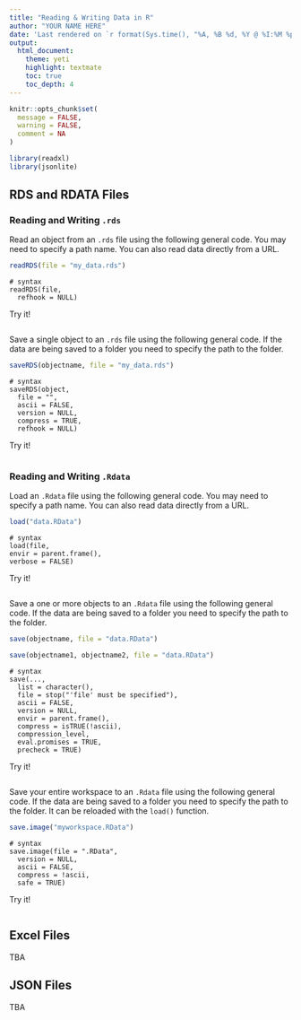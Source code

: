 ```yaml
---
title: "Reading & Writing Data in R"
author: "YOUR NAME HERE"
date: 'Last rendered on `r format(Sys.time(), "%A, %B %d, %Y @ %I:%M %p")`'
output: 
  html_document: 
    theme: yeti
    highlight: textmate
    toc: true
    toc_depth: 4
---
```


```r
knitr::opts_chunk$set(
  message = FALSE,
  warning = FALSE,
  comment = NA
)
```

```r
library(readxl)
library(jsonlite)
```

## RDS and RDATA Files

### Reading and Writing `.rds`

Read an object from an `.rds` file using the following general code. You may need to specify a path name. You can also read data directly from a URL.

```r
readRDS(file = "my_data.rds")
```

    # syntax
    readRDS(file, 
      refhook = NULL)

Try it!

```r

```

Save a single object to an `.rds` file using the following general code. If the data are being saved to a folder you need to specify the path to the folder.

```r
saveRDS(objectname, file = "my_data.rds")
```

    # syntax
    saveRDS(object, 
      file = "", 
      ascii = FALSE, 
      version = NULL,
      compress = TRUE, 
      refhook = NULL)

Try it!

```r

```

### Reading and Writing `.Rdata`

Load an `.Rdata` file using the following general code. You may need to specify a path name. You can also read data directly from a URL.

```r
load("data.RData")
```

    # syntax
    load(file, 
    envir = parent.frame(), 
    verbose = FALSE)

Try it!

```r

```

Save a one or more objects to an `.Rdata` file using the following general code. If the data are being saved to a folder you need to specify the path to the folder.

```r
save(objectname, file = "data.RData")
```

```r
save(objectname1, objectname2, file = "data.RData")
```

    # syntax
    save(..., 
      list = character(),
      file = stop("'file' must be specified"),
      ascii = FALSE, 
      version = NULL, 
      envir = parent.frame(),
      compress = isTRUE(!ascii), 
      compression_level,
      eval.promises = TRUE, 
      precheck = TRUE)

Try it!

```r

```

Save your entire workspace to an `.Rdata` file using the following general code. If the data are being saved to a folder you need to specify the path to the folder. It can be reloaded with the `load()` function.

```r
save.image("myworkspace.RData")
```

    # syntax
    save.image(file = ".RData", 
      version = NULL, 
      ascii = FALSE,
      compress = !ascii, 
      safe = TRUE)

Try it!

```r

```

## Excel Files

TBA

## JSON Files

TBA